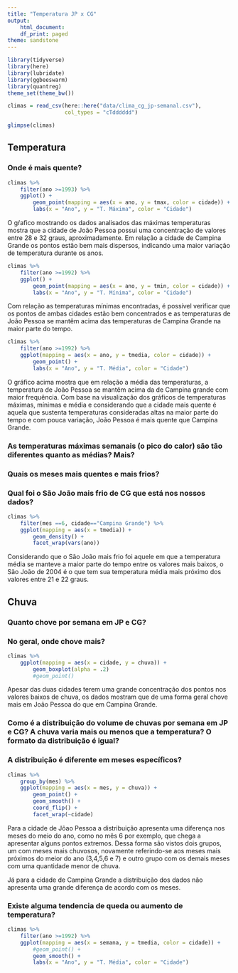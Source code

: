 ```yaml
---
title: "Temperatura JP x CG"
output:
    html_document:
    df_print: paged
theme: sandstone
---
```


```r
library(tidyverse)
library(here)
library(lubridate)
library(ggbeeswarm)
library(quantreg)
theme_set(theme_bw())
```

```r
climas = read_csv(here::here("data/clima_cg_jp-semanal.csv"), 
                  col_types = "cTdddddd")

glimpse(climas)

```

## Temperatura

### Onde é mais quente?

```r
climas %>%
    filter(ano >=1993) %>%
    ggplot() +
        geom_point(mapping = aes(x = ano, y = tmax, color = cidade)) +
        labs(x = "Ano", y = "T. Máxima", color = "Cidade")

```

O gŕafico mostrando os dados analisados das máximas temperaturas mostra que a cidade de João Pessoa possui uma concentração de valores entre 28 e 32 graus, aproximadamente. Em relação a cidade de Campina Grande os pontos estão bem mais dispersos, indicando uma maior variação de temperatura durante os anos.



```r
climas %>%
    filter(ano >=1992) %>%
    ggplot() +
        geom_point(mapping = aes(x = ano, y = tmin, color = cidade)) +
        labs(x = "Ano", y = "T. Mínima", color = "Cidade")

```

Com relação as temperaturas mínimas encontradas, é possível verificar que os pontos de ambas cidades estão bem concentrados e as temperaturas de João Pessoa se mantêm acima das temperaturas de Campina Grande na maior parte do tempo.

```r
climas %>%
    filter(ano >=1992) %>%
    ggplot(mapping = aes(x = ano, y = tmedia, color = cidade)) +
        geom_point() +
        labs(x = "Ano", y = "T. Média", color = "Cidade")

```

O gráfico acima mostra que em relação a média das temperaturas, a temperatura de João Pessoa se mantêm acima da de Campina grande com maior frequência.
Com base na visualização dos gráficos de temperaturas máximas, mínimas e média e considerando que a cidade mais quente é aquela que sustenta temperaturas consideradas altas na maior parte do tempo e com pouca variação, João Pessoa é mais quente que Campina Grande.

### As temperaturas máximas semanais (o pico do calor) são tão diferentes quanto as médias? Mais? 

### Quais os meses mais quentes e mais frios? 


### Qual foi o São João  mais frio de CG que está nos nossos dados?

```r
climas %>%
    filter(mes ==6, cidade=="Campina Grande") %>%
    ggplot(mapping = aes(x = tmedia)) +
        geom_density() +
        facet_wrap(vars(ano))
```

Considerando que o São João mais frio foi aquele em que a temperatura média se manteve a maior parte do tempo entre os valores mais baixos, o São João de 2004 é o que tem sua temperatura média mais próximo dos valores entre 21 e 22 graus.

## Chuva

### Quanto chove por semana em JP e CG?


### No geral, onde chove mais?
```r
climas %>%
    ggplot(mapping = aes(x = cidade, y = chuva)) +
        geom_boxplot(alpha = .2) 
        #geom_point()
```

Apesar das duas cidades terem uma grande concentração dos pontos nos valores baixos de chuva, os dados mostram que de uma forma geral chove mais em João Pessoa do que em Campina Grande.

### Como é a distribuição do volume de chuvas por semana em JP e CG? A chuva varia mais ou menos que a temperatura? O formato da distribuição é igual? 

### A distribuição é diferente em meses específicos?
```r
climas %>%
    group_by(mes) %>%
    ggplot(mapping = aes(x = mes, y = chuva)) +
        geom_point() + 
        geom_smooth() +
        coord_flip() + 
        facet_wrap(~cidade)
```

Para a cidade de Jõao Pessoa a distribuição apresenta uma diferença nos meses do meio do ano, como no mês 6 por exemplo, que chega a apresentar alguns pontos extremos. Dessa forma são vistos dois grupos, um com meses mais chuvosos, novamente referindo-se aos meses mais próximos do meior do ano (3,4,5,6 e 7) e outro grupo com os demais meses com uma quantidade menor de chuva.

Já para a cidade de Campina Grande a distribuição dos dados não apresenta uma grande diferença de acordo com os meses.

### Existe alguma tendencia de queda ou aumento de temperatura?

```r
climas %>%
    filter(ano >=1992) %>%
    ggplot(mapping = aes(x = semana, y = tmedia, color = cidade)) +
        #geom_point() +
        geom_smooth() +
        labs(x = "Ano", y = "T. Média", color = "Cidade")

```